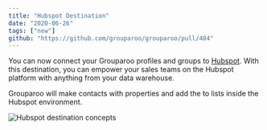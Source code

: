 ```yaml
---
title: "Hubspot Destination"
date: "2020-06-26"
tags: ["new"]
github: "https://github.com/grouparoo/grouparoo/pull/404"
---
```


You can now connect your Grouparoo profiles and groups to [Hubspot](https://www.hubspot.com). With this destination, you can empower your sales teams on the Hubspot platform with anything from your data warehouse.

Grouparoo will make contacts with properties and add the to lists inside the Hubspot environment.

<Image
  maxHeight={250}
  alt="Hubspot destination concepts"
  src="releases/2020-06-26-hubspot.png"
/>
